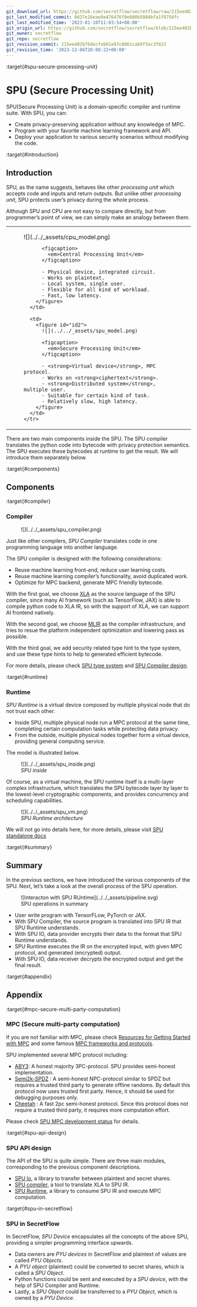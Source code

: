 ```yaml
---
git_download_url: https://github.com/secretflow/secretflow/raw/215ee402b76decfeb01e97c0861cab9f5ec3f823/docs/developer/design/spu.rst
git_last_modified_commit: 0427e16eae8e476476f0e800b5804bfa1f8756fc
git_last_modified_time: '2023-01-10T11:03:54+08:00'
git_origin_url: https://github.com/secretflow/secretflow/blob/215ee402b76decfeb01e97c0861cab9f5ec3f823/docs/developer/design/spu.rst
git_owner: secretflow
git_repo: secretflow
git_revision_commit: 215ee402b76decfeb01e97c0861cab9f5ec3f823
git_revision_time: '2023-12-06T20:08:22+08:00'
---
```


:target{#spu-secure-processing-unit}

# SPU (Secure Processing Unit)

SPU(Secure Processing Unit) is a domain-specific compiler and runtime suite. With SPU, you can:

- Create privacy-preserving application without any knowledge of MPC.
- Program with your favorite machine learning framework and API.
- Deploy your application to various security scenarios without modifying the code.

:target{#introduction}

## Introduction

SPU, as the name suggests, behaves like other <em>processing unit</em> which accepts code and inputs and return outputs. But unlike other <em>processing unit</em>, SPU protects user’s privacy during the whole process.

Although SPU and CPU are not easy to compare directly, but from programmer’s point of view, we can simply make an analogy between them.

<table>
  <tbody>
    <tr>
      <td>
        <figure id="id1">
          ![](../../_assets/cpu_model.png)

          <figcaption>
            <em>Central Processing Unit</em>
          </figcaption>

          - Physical device, integrated circuit.
          - Works on plaintext.
          - Local system, single user.
          - Flexible for all kind of workload.
          - Fast, low latency.
        </figure>
      </td>

      <td>
        <figure id="id2">
          ![](../../_assets/spu_model.png)

          <figcaption>
            <em>Secure Processing Unit</em>
          </figcaption>

          - <strong>Virtual device</strong>, MPC protocol.
          - Works on <strong>ciphertext</strong>.
          - <strong>Distributed system</strong>, multiple user.
          - Suitable for certain kind of task.
          - Relatively slow, high latency.
        </figure>
      </td>
    </tr>
  </tbody>
</table>

There are two main components inside the SPU. The SPU compiler translates the python code into bytecode with privacy protection semantics. The SPU executes these bytecodes at runtime to get the result. We will introduce them separately below.

:target{#components}

## Components

:target{#compiler}

### Compiler

<figure>
  ![](../../_assets/spu_compiler.png)
</figure>

Just like other compilers, <em>SPU Compiler</em> translates code in one programming language into another language.

The SPU compiler is designed with the following considerations:

- Reuse machine learning front-end, reduce user learning costs.
- Reuse machine learning compiler’s functionality, avoid duplicated work.
- Optimize for MPC backend, generate MPC friendly bytecode.

With the first goal, we choose [XLA](https://www.tensorflow.org/xla/architecture) as the source language of the SPU compiler, since many AI framework (such as TensorFlow, JAX) is able to compile python code to XLA IR, so with the support of XLA, we can support AI frontend natively.

With the second goal, we choose [MLIR](https://mlir.llvm.org/) as the compiler infrastructure, and tries to resue the platform independent optimization and lowering pass as possible.

With the third goal, we add security related type hint to the type system, and use these type hints to help to generated efficient bytecode.

For more details, please check [SPU type system](https://www.secretflow.org.cn/docs/spu/en/development/type_system.html) and [SPU Compiler design](https://www.secretflow.org.cn/docs/spu/en/development/compiler.html).

:target{#runtime}

### Runtime

<em>SPU Runtime</em> is a virtual device composed by multiple physical node that do not trust each other.

- Inside SPU, multiple physical node run a MPC protocol at the same time, completing certain computation tasks while protecting data privacy.
- From the outside, multiple physical nodes together form a virtual device, providing general computing service.

The model is illustrated below.

<figure id="id3">
  ![](../../_assets/spu_inside.png)

  <figcaption>
    <em>SPU inside</em>
  </figcaption>
</figure>

Of course, as a virtual machine, the SPU runtime itself is a multi-layer complex infrastructure, which translates the SPU bytecode layer by layer to the lowest-level cryptographic components, and provides concurrency and scheduling capabilities.

<figure id="id4">
  ![](../../_assets/spu_vm.png)

  <figcaption>
    <em>SPU Runtime architecture</em>
  </figcaption>
</figure>

We will not go into details here, for more details, please visit [SPU standalone docs](https://www.secretflow.org.cn/docs/spu/en/)

:target{#summary}

## Summary

In the previous sections, we have introduced the various components of the SPU. Next, let’s take a look at the overall process of the SPU operation.

<figure id="id5">
  ![Interacton with SPU RUntime](../../_assets/pipeline.svg)

  <figcaption>
    SPU operations in summary
  </figcaption>
</figure>

- User write program with TensorFLow, PyTorch or JAX.
- With SPU Compiler, the source program is translated into SPU IR that SPU Runtime understands.
- With SPU IO, data provider encrypts their data to the format that SPU Runtime understands.
- SPU Runtime executes the IR on the encrypted input, with given MPC protocol, and generated (encrypted) output.
- With SPU IO, data receiver decrypts the encrypted output and get the final result.

:target{#appendix}

## Appendix

:target{#mpc-secure-multi-party-computation}

### MPC (Secure multi-party computation)

If you are not familiar with MPC, please check [Resources for Getting
Started with MPC](https://u.cs.biu.ac.il/~lindell/MPC-resources.html)
and some famous [MPC frameworks and protocols](https://github.com/rdragos/awesome-mpc#frameworks.).

SPU implemented several MPC protocol including:

- [ABY3](https://eprint.iacr.org/2018/403.pdf): A honest majority
  3PC-protocol. SPU provides semi-honest implementation.
- [Semi2k-SPDZ](https://eprint.iacr.org/2018/482.pdf) : A
  semi-honest NPC-protocol similar to SPDZ but requires a trusted third
  party to generate offline randoms. By default this protocol now uses
  trusted first party. Hence, it should be used for debugging purposes
  only.
- [Cheetah](https://eprint.iacr.org/2022/207) : A fast 2pc
  semi-honest protocol. Since this protocol does not require a trusted
  third party, it requires more computation effort.

Please check [SPU MPC development status](https://www.secretflow.org.cn/docs/spu/en/reference/mpc_status.html) for
details.

:target{#spu-api-design}

### SPU API design

The API of the SPU is quite simple. There are three main modules, corresponding to the previous component descriptions.

- [SPU Io](https://www.secretflow.org.cn/docs/spu/en/reference/py_api.html#runtime-io),
  a library to transfer between plaintext and secret shares.
- [SPU compiler](https://www.secretflow.org.cn/docs/spu/en/reference/py_api.html#compiler),
  a tool to translate XLA to SPU IR.
- [SPU Runtime](https://www.secretflow.org.cn/docs/spu/en/reference/py_api.html#runtime-setup),
  a library to consume SPU IR and execute MPC computation.

:target{#spu-in-secretflow}

### SPU in SecretFlow

In SecretFlow, <em>SPU Device</em> encapsulates all the concepts of the above SPU, providing a simpler programming interface upwards.

- Data owners are <em>PYU devices</em> in SecretFlow and plaintext of values are called <em>PYU Objects</em>.
- A <em>PYU object</em> (plaintext) could be converted to secret shares, which is called a <em>SPU Object</em>.
- Python functions could be sent and executed by a <em>SPU device</em>, with the help of SPU Compiler and Runtime.
- Lastly, a <em>SPU Object</em> could be transferred to a <em>PYU Object</em>, which is owned by a <em>PYU Device</em>.

